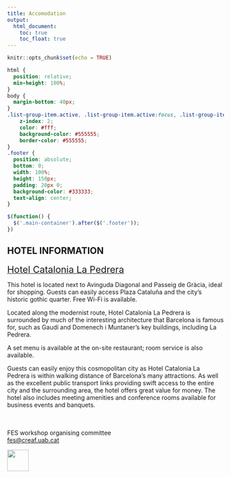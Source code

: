 ```yaml
---
title: Accomodation
output: 
  html_document:
    toc: true
    toc_float: true
---
```

<style>
.title{
    display: none;
}
.tocify-extend-page { 
  height: 100px !important;
}
</style>


```r
knitr::opts_chunk$set(echo = TRUE)
```

```css
html {
  position: relative;
  min-height: 100%;
}
body {
  margin-bottom: 40px;
}
.list-group-item.active, .list-group-item.active:focus, .list-group-item.active:hover {
    z-index: 2;
    color: #fff;
    background-color: #555555;
    border-color: #555555;
}
.footer {
  position: absolute;
  bottom: 0;
  width: 100%;
  height: 150px;
  padding: 20px 0;
  background-color: #333333;
  text-align: center;
}
```

```js
$(function() {
  $('.main-container').after($('.footer'));
})
```
<style>
body {
text-align: left}
</style>

## HOTEL INFORMATION

<a href="https://www.cataloniahotels.com/en/hotel/catalonia-la-pedrera" target="_blank"><span style="font-size:calc(12px + 1vw)">Hotel Catalonia La Pedrera</span></a>

This hotel is located next to Avinguda Diagonal and Passeig de Gràcia, ideal for shopping. Guests can easily access Plaza Cataluña and the city’s historic gothic quarter. Free Wi-Fi is available.

Located along the modernist route, Hotel Catalonia La Pedrera is surrounded by much of the interesting architecture that Barcelona is famous for, such as Gaudí and Domenech i Muntaner's key buildings, including La Pedrera.

A set menu is available at the on-site restaurant; room service is also available.

Guests can easily enjoy this cosmopolitan city as Hotel Catalonia La Pedrera is within walking distance of Barcelona’s many attractions. As well as the excellent public transport links providing swift access to the entire city and the surrounding area, the hotel offers great value for money. The hotel also includes meeting amenities and conference rooms available for business events and banquets.
<br>
<br>
<br>





::: {.footer .text-muted .bg-info}
 <p>FES workshop organising committee<br>
 <a href="mailto:fes@creaf.uab.cat">fes@creaf.uab.cat</a></p>
 <img src="images/CREAF SO - logo pluma_blanca ENG_ministerio.png" alt="" height = "50">
:::